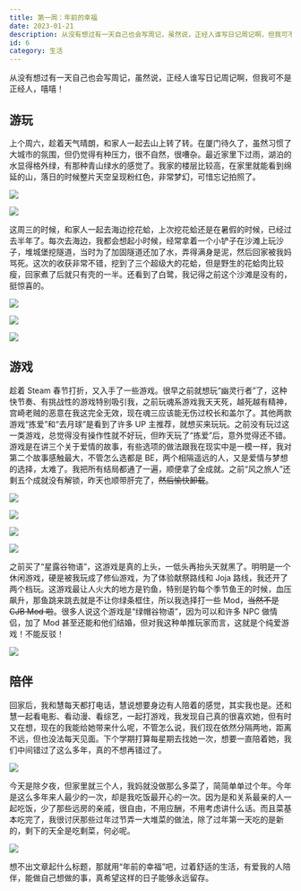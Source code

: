 ```yaml
---
title: 第一周：年前的幸福
date: 2023-01-21
description: 从没有想过有一天自己也会写周记，虽然说，正经人谁写日记周记啊，但我可不是正经人，嘻嘻！上个周六，趁着天气晴朗，和家人一起去山上转了转。在厦门待久了，虽然习惯了大城市的氛围，但仍觉得有种压力，很不自然，很嘈杂。最近家里下过雨，湖泊的水显得格外绿......
id: 6
category: 生活
---
```


从没有想过有一天自己也会写周记，虽然说，正经人谁写日记周记啊，但我可不是正经人，嘻嘻！

## 游玩

上个周六，趁着天气晴朗，和家人一起去山上转了转。在厦门待久了，虽然习惯了大城市的氛围，但仍觉得有种压力，很不自然，很嘈杂。最近家里下过雨，湖泊的水显得格外绿，有那种青山绿水的感觉了。我家的楼层比较高，在家里就能看到绵延的山，落日的时候整片天空呈现粉红色，非常梦幻，可惜忘记拍照了。

![](https://cdn.zengjunyin.com/images/99e9b07da9d896dd1252ae5a05e596ac9dab1de9.jpg)

![](https://cdn.zengjunyin.com/images/5d3b50abe882119eca45047b6074ee5015bc74ac.jpg)

这周三的时候，和家人一起去海边挖花蛤，上次挖花蛤还是在暑假的时候，已经过去半年了。每次去海边，我都会想起小时候，经常拿着一个小铲子在沙滩上玩沙子，堆城堡挖隧道，当时为了加固隧道还加了水，弄得满身是泥，然后回家被我妈骂死。这次的收获非常不错，挖到了三个超级大的花蛤，但是野生的花蛤肉比较瘦，回家煮了后就只有壳的一半。还看到了白鹭，我记得之前这个沙滩是没有的，挺惊喜的。

![](https://cdn.zengjunyin.com/images/e0b27ddd8caf7aab9316ab3e2655e7c956bba655.jpg)

![](https://cdn.zengjunyin.com/images/9fd7444499240ce7b91a50b5fbaaa74e6fb0fa7d.jpg)

![](https://cdn.zengjunyin.com/images/277c6f0b491a4fe3b8866b968218bc67b4646345.jpg)

## 游戏

趁着 Steam 春节打折，又入手了一些游戏。很早之前就想玩“幽灵行者”了，这种快节奏、有挑战性的游戏特别吸引我，之前玩魂系游戏我天天死，越死越有精神，宫崎老贼的恶意在我这完全无效，现在魂三应该能无伤过校长和盖尔了。其他两款游戏“拣爱”和“去月球”是看到了许多 UP 主推荐，就想买来玩玩。之前没有玩过这一类游戏，总觉得没有操作性就不好玩，但昨天玩了“拣爱”后，意外觉得还不错。游戏是在讲三个关于爱情的故事，有些选项的做法跟我在现实中是一模一样，我对第二个故事感触最大，不管怎么选都是 BE，两个相隔遥远的人，又是爱情与梦想的选择，太难了。我把所有结局都通了一遍，顺便拿了全成就。之前“风之旅人”还剩五个成就没有解锁，昨天也顺带肝完了，~~然后愉快卸载~~。

![](https://cdn.zengjunyin.com/images/50e71e0cde7b09839b38627039d1dce557d3ab35.png)

![](https://cdn.zengjunyin.com/images/37545598c9e30f2d428e3528557394f74a7ae9a2.png)

![](https://cdn.zengjunyin.com/images/2397ab4730a48454d59ddc96d9b96d34c77d0f70.png)

![](https://cdn.zengjunyin.com/images/7db747fe19cf28e6d38bc9fd6e6ffc249a6e5fa8.png)

之前买了“星露谷物语”，这游戏是真的上头，一低头再抬头天就黑了。明明是一个休闲游戏，硬是被我玩成了修仙游戏，为了体验献祭路线和 Joja 路线，我还开了两个档玩。这游戏最让人火大的地方是钓鱼，特别是钓每个季节鱼王的时候，血压飙升，那鱼跳来跳去就是不让你绿条框住，所以我选择打一些 Mod，~~当然不是 CJB Mod 啦~~。很多人说这个游戏是“绿帽谷物语”，因为可以和许多 NPC 做情侣，加了 Mod 甚至还能和他们结婚，但对我这种单推玩家而言，这就是个纯爱游戏！不能反驳！

![](https://cdn.zengjunyin.com/images/4d9f050d66f8a9dac7196f3b0bba1faf47ac2470.png)

## 陪伴

回家后，我和慧每天都打电话，慧说想要身边有人陪着的感觉，其实我也是。还和慧一起看电影、看动漫、看综艺，一起打游戏，我发现自己真的很喜欢她，但有时又在想，现在的我能给她带来什么呢，不管怎么说，我们现在依然分隔两地，距离不远，但也没法每天见面。下个学期打算每星期去找她一次，想要一直陪着她，我们中间错过了这么多年，真的不想再错过了。

![](https://cdn.zengjunyin.com/images/c91ceafe322e48e0f5ad9817947995b981aaed02.png)

今天是除夕夜，但家里就三个人，我妈就没做那么多菜了，简简单单过个年。今年是这么多年来人最少的一次，却是我吃饭最开心的一次。因为是和关系最亲的人一起吃饭，少了那些远房的亲戚，很自由，不用应酬，不用考虑讲什么话。而且菜基本吃完了，我很讨厌那些过年过节弄一大堆菜的做法，除了过年第一天吃的是新的，剩下的天全是吃剩菜，何必呢。

![](https://cdn.zengjunyin.com/images/b74589adee4e7b259ed2b9ec1d3a7f02c72beb77.jpg)

想不出文章起什么标题，那就用“年前的幸福”吧，过着舒适的生活，有爱我的人陪伴，能做自己想做的事，真希望这样的日子能够永远留存。
